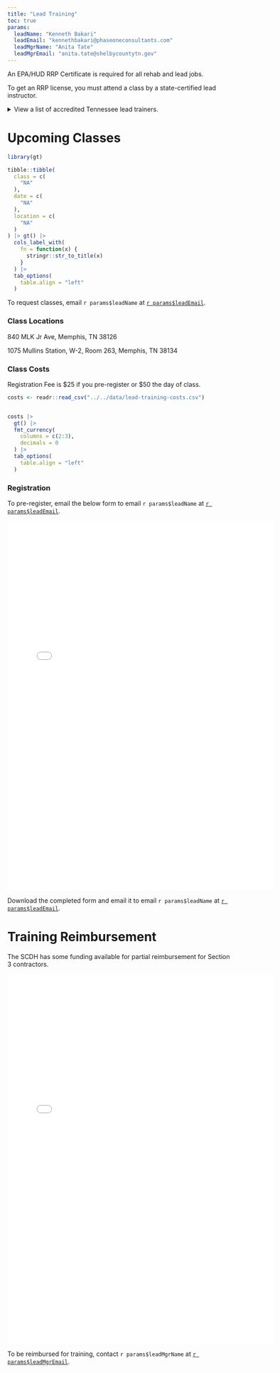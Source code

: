 ```yaml
---
title: "Lead Training"
toc: true
params:
  leadName: "Kenneth Bakari"
  leadEmail: "kennethbakari@phaseoneconsultants.com"
  leadMgrName: "Anita Tate"
  leadMgrEmail: "anita.tate@shelbycountytn.gov"
---
```


An EPA/HUD RRP Certificate is required for all rehab and lead jobs.

To get an RRP license, you must attend a class by a state-certified lead instructor.

<details><summary>View a list of accredited Tennessee lead trainers.</summary>
<embed src="../docs/state-lead-trainer-list.pdf" width="600" height="830" 
 type="application/pdf">
</details>

# Upcoming Classes

```r
library(gt)

tibble::tibble(
  class = c(
    "NA"
  ),
  date = c(
    "NA"
  ),
  location = c(
    "NA"
  )
) |> gt() |>
  cols_label_with(
    fn = function(x) {
      stringr::str_to_title(x)
    }
  ) |>
  tab_options(
    table.align = "left"
  )
```

To request classes, email `r params$leadName` at [`r params$leadEmail`](`r paste0("mailto:", params$leadEmail)`).

### Class Locations

840 MLK Jr Ave, Memphis, TN 38126

1075 Mullins Station, W-2, Room 263, Memphis, TN 38134

### Class Costs

Registration Fee is \$25 if you pre-register or \$50 the day of class.

```r
costs <- readr::read_csv("../../data/lead-training-costs.csv")


costs |> 
  gt() |>
  fmt_currency(
    columns = c(2:3), 
    decimals = 0
  ) |>
  tab_options(
    table.align = "left"
  )
```

### Registration

To pre-register, email the below form to email `r params$leadName` at [`r params$leadEmail`](`r paste0("mailto:", params$leadEmail)`).

<embed src="../forms/phase-one-registration.pdf" width="600" height="830" 
 type="application/pdf">

Download the completed form and email it to email `r params$leadName` at [`r params$leadEmail`](`r paste0("mailto:", params$leadEmail)`).


# Training Reimbursement

The SCDH has some funding available for partial reimbursement for Section 3 contractors.

<embed src="../docs/lead-reimbursement-info.pdf" width="600" height="830" 
 type="application/pdf">

To be reimbursed for training, contact `r params$leadMgrName` at [`r params$leadMgrEmail`](`r paste0("mailto:", params$leadEmail)`).
